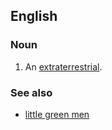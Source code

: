 ==English==

===Noun===
{{en-noun|sg=[[bug]]-[[eyed]] [[monster]]}}

# {{science fiction|derogatory}} An [[extraterrestrial]].

===See also===
*[[little green men]]